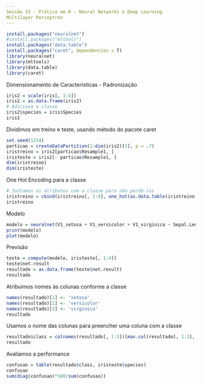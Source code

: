 ```yaml
---
Sessão 33 - Prática em R - Neural Networks e Deep Learning
Multilayer Perceptron
---
```


```r
install.packages("neuralnet")
#install.packages("mltools")
install.packages("data.table")
install.packages("caret", dependencies = T)
library(neuralnet)
library(mltools)
library(data.table)
library(caret)
```

Dimensionamento de Características - Padronização
```r
iris2 = scale(iris[, 1:4])
iris2 = as.data.frame(iris2)
# Adiciona a classe
iris2$species = iris$Species
iris2
```

Dividimos em treino e teste, usando método do pacote caret
```r
set.seed(1234)
particao = createDataPartition(1:dim(iris2)[1], p = .7)
iristreino = iris2[particao$Resample1, ]
iristeste = iris2[- particao$Resample1, ]
dim(iristreino)
dim(iristeste)
```

One Hot Encoding para a classe
```r
# Juntamos os atributos com a classe para não perdê-los
iristreino = cbind(iristreino[, 1:4], one_hot(as.data.table(iristreino[, 5])))
iristreino
```

Modelo
```r
modelo = neuralnet(V1_setosa + V1_versicolor + V1_virginica ~ Sepal.Length + Sepal.Width + Petal.Length + Petal.Width, iristreino, hidden = c(5, 4))
print(modelo)
plot(modelo)
```

Previsão
```r
teste = compute(modelo, iristeste[, 1:4])
teste$net.result
resultado = as.data.frame(teste$net.result)
resultado
```

Atribuímos nomes às colunas conforme a classe
```r
names(resultado)[1] <- 'setosa'
names(resultado)[2] <- 'versicolor'
names(resultado)[3] <- 'virginica'
resultado
```

Usamos o nome das colunas para preencher uma coluna com a classe
```r
resultado$class = colnames(resultado[, 1:3])[max.col(resultado[, 1:3], ties.method = 'first')]
resultado
```

Avaliamos a performance
```r
confusao = table(resultado$class, iristeste$species)
confusao
sum(diag(confusao)*100/sum(confusao))
```
 
























